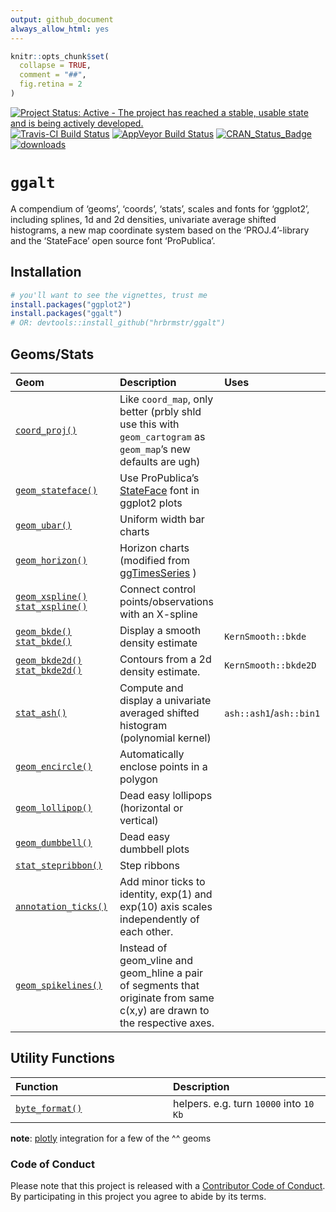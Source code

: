 ```yaml
---
output: github_document
always_allow_html: yes
---
```


<!-- README.md is generated from README.Rmd. Please edit that file -->

```r
knitr::opts_chunk$set(
  collapse = TRUE,
  comment = "##",
  fig.retina = 2
)
```

[![Project Status: Active - The project has reached a stable, usable state and is being actively developed.](http://www.repostatus.org/badges/0.1.0/active.svg)](http://www.repostatus.org/#active) 
[![Travis-CI Build Status](https://travis-ci.org/hrbrmstr/ggalt.svg?branch=master)](https://travis-ci.org/hrbrmstr/ggalt) 
[![AppVeyor Build Status](https://ci.appveyor.com/api/projects/status/github/hrbrmstr/ggalt?branch=master&svg=true)](https://ci.appveyor.com/project/hrbrmstr/ggalt) 
[![CRAN_Status_Badge](http://www.r-pkg.org/badges/version/ggalt)](https://CRAN.R-project.org/package=ggalt)
[![downloads](http://cranlogs.r-pkg.org/badges/grand-total/ggalt)](https://CRAN.R-project.org/package=ggalt)

# `ggalt`

A compendium of 'geoms', 'coords', 'stats', scales and fonts for 'ggplot2', including splines, 1d and 2d densities, univariate average shifted histograms, a new map coordinate system based on the 'PROJ.4'-library and the 'StateFace' open source font 'ProPublica'.

## Installation

```r
# you'll want to see the vignettes, trust me
install.packages("ggplot2")
install.packages("ggalt")
# OR: devtools::install_github("hrbrmstr/ggalt")
```

## Geoms/Stats

|  __Geom__ |  __Description__ | __Uses__ |
|:--|:--|:--|
| [`coord_proj()`](https://yonicd.github.io/ggalt/reference/coord_proj.html) | Like `coord_map`, only better (prbly shld use this with `geom_cartogram` as `geom_map`'s new defaults are ugh)|
| [`geom_stateface()`](https://yonicd.github.io/ggalt/reference/geom_stateface.html)|	Use ProPublica's [StateFace](https://www.fontsquirrel.com/fonts/stateface) font in ggplot2 plots |
| [`geom_ubar()`](https://yonicd.github.io/ggalt/reference/geom_ubar.html) | Uniform width bar charts |
| [`geom_horizon()`](https://yonicd.github.io/ggalt/reference/geom_horizon.html) | Horizon charts (modified from [ggTimesSeries](https://github.com/AtherEnergy/ggTimeSeries) ) |
| [`geom_xspline()`](https://yonicd.github.io/ggalt/reference/geom_xspline.html) [`stat_xspline()`](https://yonicd.github.io/ggalt/reference/geom_xspline.html) | Connect control points/observations with an X-spline|
| [`geom_bkde()`](https://yonicd.github.io/ggalt/reference/geom_bkde.html) [`stat_bkde()`](https://yonicd.github.io/ggalt/reference/geom_bkde.html) |	Display a smooth density estimate | `KernSmooth::bkde`
| [`geom_bkde2d()`](https://yonicd.github.io/ggalt/reference/geom_bkde2d.html) [`stat_bkde2d()`](https://yonicd.github.io/ggalt/reference/geom_bkde2d.html) | Contours from a 2d density estimate. | `KernSmooth::bkde2D`
| [`stat_ash()`](https://yonicd.github.io/ggalt/reference/stat_ash.html) | Compute and display a univariate averaged shifted histogram (polynomial kernel) | `ash::ash1`/`ash::bin1`
| [`geom_encircle()`](https://yonicd.github.io/ggalt/reference/geom_encircle.html) |	Automatically enclose points in a polygon |
| [`geom_lollipop()`](https://yonicd.github.io/ggalt/reference/geom_lollipop.html) | Dead easy lollipops (horizontal or vertical) |
| [`geom_dumbbell()`](https://yonicd.github.io/ggalt/reference/geom_dumbbell.html) | Dead easy dumbbell plots |
| [`stat_stepribbon()`](https://yonicd.github.io/ggalt/reference/stat_stepribbon.html) | Step ribbons |
| [`annotation_ticks()`](https://yonicd.github.io/ggalt/reference/annotation_ticks.html) | Add minor ticks to identity, exp(1) and exp(10) axis scales independently of each other. |
| [`geom_spikelines()`](https://yonicd.github.io/ggalt/reference/geom_spikelines.html) | Instead of geom_vline and geom_hline a pair of segments that originate from same c(x,y) are drawn to the respective axes. |

## Utility Functions

|  __Function__ |  __Description__ |
|:--|:--|
| [`byte_format()`](https://yonicd.github.io/ggalt/reference/byte_format.html) | helpers. e.g. turn `10000` into `10 Kb` |

__note__: [plotly](https://github.com/ropensci/plotly) integration for a few of the ^^ geoms

### Code of Conduct

Please note that this project is released with a [Contributor Code of Conduct](CONDUCT.md). 
By participating in this project you agree to abide by its terms.
